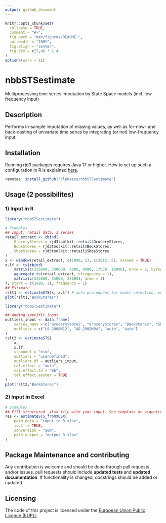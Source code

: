 ```yaml
---
output: github_document
---
```


<!-- README.md is generated from README.Rmd. Please edit that file -->

```r
knitr::opts_chunk$set(
  collapse = TRUE,
  comment = "#>",
  fig.path = "man/figures/README-",
  out.width = "100%",
  fig.align = "center",
  fig.dim = c(7,4) * 1.4
)
options(warn = 1L)
```

# nbbSTSestimate

<!-- badges: start -->
<!-- badges: end -->

Multiprocessing time series imputation by State Space models (incl. low frequency input)


## Description
Performs in-sample imputation of missing values, as well as for-now- and back-casting of univariate time series by integrating  (or not) low-frequency input.


## Installation

Running rjd3 packages requires Java 17 or higher. How to set up such a configuration in R is explained [here](https://jdemetra-new-documentation.netlify.app/#installing-the-software).

```r
remotes::install_github("clemasso/nbbSTSestimate")
```


## Usage (2 possibilites)

### 1) Input in R

```r
library("nbbSTSestimate")

# Examples
## Input: retail data, 3 series
retail_extract <- cbind(
    GroceryStores = rjd3toolkit::retail$GroceryStores,
    BookStores = rjd3toolkit::retail$BookStores,
    ShoeStores = rjd3toolkit::retail$ShoeStores
)
x <- window(retail_extract, c(1990, 1), c(2012, 6), extend = TRUE)
x.lf <- ts(rbind(
    matrix(c(325000, 330000, 7800, 8000, 17500, 18000), nrow = 2, byrow = FALSE),
    aggregate.ts(retail_extract, nfrequency = 1),
    matrix(c(525000, 15000, 27000), nrow = 1)
), start = c(1990, 1), frequency = 1)
## Estimate
rslt1 <- estimateSTS(x, x.lf) # auto procedures for model selection, outlier detection and calendar effect by default
plot(rslt1,"BookStores")
```

```r
library("nbbSTSestimate")

## Adding specific input
outliers_input <- data.frame(
    series_name = c("GroceryStores", "GroceryStores", "BookStores", "ShoeStores"),
    outliers = c("LS_2008M12", "AO_2002M04", "auto", "auto")
)
rslt2 <- estimateSTS(
    x,
    x.lf,
    stsmodel = "bsm",
    outliers = "userdefined",
    outliers.df = outliers_input,
    cal.effect = "auto",
    cal.effect.td = "BE",
    cal.effect.easter = TRUE
)
plot(rslt2,"BookStores")
```

### 2) Input in Excel

```r
# Examples
## Fill structured .xlsx file with your input. See template or vignette for the structure of the Excel file
res <- estimateSTS_fromXLSX(
    path.data = "input_to_R.xlsx",
    is.lf = TRUE,
    conversion = "Sum",
    path.output = "output_R.xlsx"
)
```


## Package Maintenance and contributing

Any contribution is welcome and should be done through pull requests and/or issues.
pull requests should include **updated tests** and **updated documentation**. If functionality is changed, docstrings should be added or updated.


## Licensing

The code of this project is licensed under the [European Union Public Licence (EUPL)](https://joinup.ec.europa.eu/collection/eupl/eupl-text-eupl-12).
